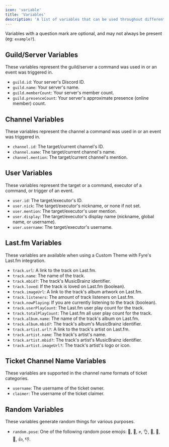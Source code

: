 ```yaml
---
icon: 'variable'
title: 'Variables'
description: 'A list of variables that can be used throughout different parts of Fyre like Last.fm and tickets.'
---
```


<Info>Variables with a question mark are optional, and may not always be present (eg: `example?`).</Info>

## Guild/Server Variables
These variables represent the guild/server a command was used in or an event was triggered in.

- `guild.id`: Your server's Discord ID.
- `guild.name`: Your server's name.
- `guild.memberCount`: Your server's member count.
- `guild.presenceCount`: Your server's approximate presence (online member) count.


## Channel Variables
These variables represent the channel a command was used in or an event was triggered in.

- `channel.id`: The target/current channel's ID.
- `channel.name`: The target/current channel's name.
- `channel.mention`: The target/current channel's mention.


## User Variables
These variables represent the target or a command, executor of a command, or trigger of an event.

- `user.id`: The target/executor's ID.
- `user.nick`: The target/executor's nickname, or none if not set.
- `user.mention`: The target/executor's user mention.
- `user.display`: The target/executor's display name (nickname, global name, or username).
- `user.username`: The target/executor's username.


## Last.fm Variables
These variables are available when using a Custom Theme with Fyre's Last.fm integration.

- `track.url`: A link to the track on Last.fm.
- `track.name`: The name of the track.
- `track.mbid?`: The track's MusicBrainz identifier.
- `track.loved`: If the track is loved on Last.fm (boolean).
- `track.imageUrl`: A link to the track's album artwork on Last.fm.
- `track.listeners`: The amount of track listeners on Last.fm.
- `track.nowPlaying`: If you are currently listening to the track (boolean).
- `track.userPlayCount`: The Last.fm user play count for the track.
- `track.totalPlayCount`: The Last.fm all user play count for the track.
- `track.album.name`: The name of the track's album on Last.fm.
- `track.album.mbid?`: The track's album's MusicBrainz identifier.
- `track.artist.url?`: A link to the track's artist on Last.fm.
- `track.artist.name`: The track's artist's name.
- `track.artist.mbid?`: The track's artist's MusicBrainz identifier.
- `track.artist.imageUrl?`: The track's artist's logo or icon.


## Ticket Channel Name Variables
These variables are supported in the channel name formats of ticket categories.

- `username`: The username of the ticket owner.
- `claimer`: The username of the ticket claimer.


## Random Variables
These variables generate random things for various purposes.

- `random.pose`: One of the following random pose emojis: 🫡, 👊, ✊, 👌, 🤌, 🤏, 🤟, 👍, 👎.
